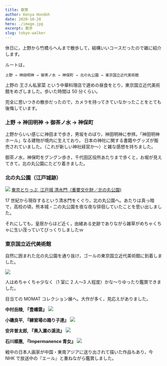 ```yaml
---
title: 散策
author: Kenya Hondoh
date: 2020-10-20
hero: ./image.jpg
excerpt: 散歩
slug: tokyo-walker
---
```


休日に，上野から竹橋らへんまで散歩して，結構いいコースだったので雑に紹介します。

ルートは，

`上野 → 神田明神 → 御茶ノ水 → 神保町 → 北の丸公園 → 東京国立近代美術館`

上野の 王さん私家菜 という中華料理店で遅めの昼食をとり，東京国立近代美術館をめざしました。歩いた時間は 50 分くらい。

完全に思いつきの散歩だったので，カメラを持ってきていなかったことをとても後悔しています。

### 上野 → 神田明神 → 御茶ノ水 → 神保町

上野からいい感じに神田まで歩き，男坂をのぼり，神田明神に参拝。「神田明神ホール」なる建物が境内に生えており，
日本の神社に関する書籍やグッズが販売されていました。（これが新しい神社経営か〜）と雑な感想を持ちました。

御茶ノ水，神保町をグングン歩き，千代田区役所あたりまで歩くと，お堀が見えてきて，北の丸公園にたどり着きました。

### 北の丸公園（江戸城跡）

![](https://lh3.googleusercontent.com/Ewu3LtlOF00aC2AXmrQ1fzunQMeYoHaguNbpVSdGShKmjJd144JzfLX9mP2yf6gssIhR5VoaZtpc-20odXJqUuhvVC35D9cPF2AaGXbBnih7DNORsFPXjk0WA-Bm_Qpt85mWjkO5hiE)
[東京とりっぷ, 江戸城 清水門（重要文化財／北の丸公園)](https://tokyo-trip.org/spot/visiting/tk0357/)

17 世紀から現存するという清水門をくぐり，北の丸公園へ。あたりは真っ暗で，高校の頃，熊本城・二の丸公園を夜な夜な徘徊していたことを思い出しました。

それにしても，皇居からほど近く，由緒ある史跡でありながら雑草がめちゃくちゃに生い茂っていてびっくりしましたｗ

### 東京国立近代美術館

自然に囲まれた北の丸公園を通り抜け，ゴールの東京国立近代美術館に到着しました。

![](https://lh3.googleusercontent.com/svVzoby2yMbyu6uzGG8MUMfa6FX2V6lZmegd-rNY5xEbMUsetO6AYVeDJaTf7HnvQhOW9M67ylepKUapzqv_zAasQmLZ59RVvROkhe8ZQd1h3OE7kXRUHTt_IlGJI4mzox_AZ9l6u1g)

人はめちゃくちゃ少なく（1 室に 2 人〜3 人程度）かな〜りゆったり鑑賞できました。

目当ての MOMAT コレクション展へ。大作が多く，見応えがありました。

**中村岳陵, 『豊幡雲』**
![](https://lh3.googleusercontent.com/DMKAs5CLpsT_u5UFp9Zn5mlsiYABRd-aQkari6Zm2d0AEvBTbAfmW4jLmQKqZ5tbbOhCsczgVL6OJdtopT2VXYiZuO2FV1B8XDVhRQM0RhPnW5JvR4JxzGEZiE6NCjfT2rOSh_AxGl8)

**小磯良平, 『練習場の踊り子達』**
![](https://lh3.googleusercontent.com/XFbInm5oyLXhi-0PXpICRnunrQBi7mkPTuMiLaHsXuBS5bS6l8NpR1OawLmapjTM6tMKnXieZhXF_7JWmnflk8NO6t4mURvhFBP4PPOT0uKe1X508wQRiDHfkH0w88WilJyIYOYNcJ8)

**安井曽太郎, 『奥入瀬の溪流』**
![](https://lh3.googleusercontent.com/UaWyrA0nDESyVwO22J5iq-IrSYMn2TFEdMBTfjkheIFhTRU1rNjnQAnHlU9rMcMbAjJ-rG2Bvh1B_wKEqkGbc6QJ6lYxktZjI8kn1VeyTVmCa1DCxC2wyQOAqQqGuEDLNPGuoBnuUDM)

**石川順惠, 『Impermanence 青女』**
![](https://lh3.googleusercontent.com/0kH8AFjsdRsl3oH3ya9wBRDE-xipJT0J0ir-daSLed0O6MBJUIIDlbx92CLqNB7rmSm7-oroxjnhQyJYDriiq_3j4ayBn5Cqx6Kl9ou4l_a1oAosWAkGpXxA00wP-a62vfwmbG7AdY8)

戦中の日本人画家が中国・東南アジアに送り出されて描いた作品もあり，今 NHK で放送中の『エール』と重ねながら鑑賞しました。
